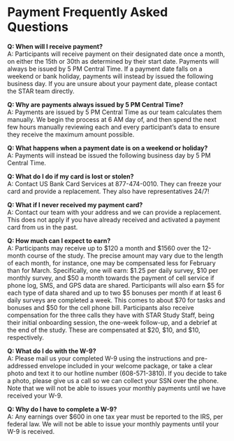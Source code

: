 # Payment Frequently Asked Questions

**Q: When will I receive payment?**  
A: Participants will receive payment on their designated date once a month, on either the 15th or 30th as determined by their start date. Payments will always be issued by 5 PM Central Time. If a payment date falls on a weekend or bank holiday, payments will instead by issued the following business day. If you are unsure about your payment date, please contact the STAR team directly.  

**Q: Why are payments always issued by 5 PM Central Time?**  
A: Payments are issued by 5 PM Central Time as our team calculates them manually. We begin the process at 6 AM day of, and then spend the next few hours manually reviewing each and every participant's data to ensure they receive the maximum amount possible.  

**Q: What happens when a payment date is on a weekend or holiday?**  
A: Payments will instead be issued the following business day by 5 PM Central Time.  

**Q: What do I do if my card is lost or stolen?**  
A: Contact US Bank Card Services at 877-474-0010. They can freeze your card and provide a replacement. They also have representatives 24/7!  

**Q: What if I never received my payment card?**  
A: Contact our team with your address and we can provide a replacement. This does not apply if you have already received and activated a payment card from us in the past.  

**Q: How much can I expect to earn?**  
A: Participants may receive up to $120 a month and $1560 over the 12-month course of the study. The precise amount may vary due to the length of each month, for instance, one may be compensated less for February than for March. Specifically, one will earn: $1.25 per daily survey, $10 per monthly survey, and $50 a month towards the payment of cell service if phone log, SMS, and GPS data are shared. Participants will also earn $5 for each type of data shared and up to two $5 bonuses per month if at least 6 daily surveys are completed a week. This comes to about $70 for tasks and bonuses and $50 for the cell phone bill. Participants also receive compensation for the three calls they have with STAR Study Staff, being their initial onboarding session, the one-week follow-up, and a debrief at the end of the study. These are compensated at $20, $10, and $10, respectively.  

**Q: What do I do with the W-9?**  
A: Please mail us your completed W-9 using the instructions and pre-addressed envelope included in your welcome package, or take a clear photo and text it to our hotline number (608-571-3810). If you decide to take a photo, please give us a call so we can collect your SSN over the phone. Note that we will not be able to issues your monthly payments until we have received your W-9.  

**Q: Why do I have to complete a W-9?**  
A: Any earnings over $600 in one tax year must be reported to the IRS, per federal law. We will not be able to issue your monthly payments until your W-9 is received.  




